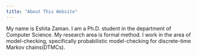 ```yaml
---
title: "About This Website"
---
```


My name is Eshita Zaman. I am a Ph.D. student in the department of Computer Science. My research area is formal method. I work in the area of model-checking, specifically probabilistic model-checking for discrete-time Markov chains(DTMCs).
